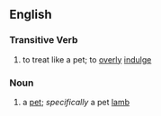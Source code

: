 == English ==

=== Transitive Verb ===
# to treat like a pet; to [[overly]] [[indulge]]

=== Noun ===
# a [[pet]]; ''specifically'' a pet [[lamb]]